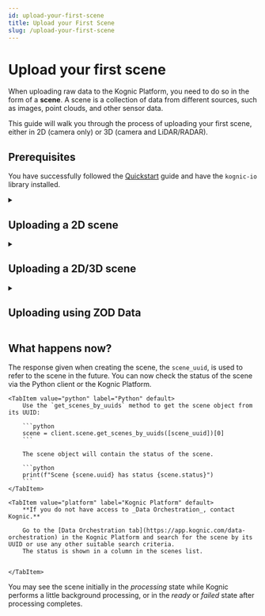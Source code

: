 ```yaml
---
id: upload-your-first-scene
title: Upload your First Scene
slug: /upload-your-first-scene
---
```




# Upload your first scene

When uploading raw data to the Kognic Platform, you need to do so in the form of a **scene**.
A scene is a collection of data from different sources, such as images, point clouds, and other sensor data.

This guide will walk you through the process of uploading your first scene, either in 2D (camera only) or 3D (camera and LiDAR/RADAR).

## Prerequisites

You have successfully followed the [Quickstart](../getting-started/quickstart.mdx) guide and have the `kognic-io` library installed.

<details>
  <summary>
    <h2 style={{margin: '0px'}}>Uploading a 2D scene</h2>
  </summary>

To upload a 2D scene, you need to have the raw images available on your local machine (or create a [callback](https://developers.kognic.com/docs/kognic-io/overview#data-from-callback) for remote data).
It is a two-step process:

1. Build the scene object in Python
2. Upload the scene object to the Kognic Platform

Below follows examples for a few different cases.

<Tabs>
  <TabItem value="one-image" label="One Image" default>
    <CamerasOneImage />
  </TabItem>
  <TabItem value="multiple-images" label="Multiple Images" default>
    <CamerasMultipleImages />
  </TabItem>
  <TabItem value="sequence" label="Sequence">
    <CamerasSeq />
  </TabItem>
</Tabs>

</details>

<details>
  <summary>
    <h2 style={{margin: '0px'}}>Uploading a 2D/3D scene</h2>
  </summary>

To upload a 2D/3D scene, you need to have the raw images and point clouds available on your local machine (or create a [callback](https://developers.kognic.com/docs/kognic-io/overview#data-from-callback) for remote data).
In addition you need to have calibration data available.
It is a three-step process:

1. Create a [calibration](./kognic-io/calibrations/overview)
2. Build the scene object in Python, referencing the calibration from the previous step
3. Upload the scene object to the Kognic Platform

Below follows examples for a few different cases.

<Tabs>
  <TabItem value="one-image-one-lidar" label="One Image" default>
    <LidarsAndCamerasOne />
  </TabItem>
  <TabItem value="multiple-images" label="Multiple Images" default>
    <LidarsAndCamerasMultiple />
  </TabItem>
  <TabItem value="2d/3d-sequence" label="Sequence" default>
    <LidarsAndCamerasSeq />
  </TabItem>
</Tabs>

:::note
Multiple point clouds is also supported, but not shown in the examples above since that requires a bit more data.
See the [Motion Compensation](../kognic-io/scenes/lidars_with_imu_data.md) section for more details.
:::

</details>
<details>
  <summary>
    <h2 style={{margin: '0px'}}>Uploading using ZOD Data</h2>
  </summary>

We have exemplar code and a tutorial for uploading scenes using [Zenseact Open Dataset (ZOD)](https://zod.zenseact.com/) data, including 2D, 3D,
and aggregated 3D scenes. [Check out the guide document and exemplar code here!](./upload-data/upload-zod-data)

If you have the ZOD data downloaded, and have Kognic API credentials, the examples will run out of the box to create
functional scenes!

</details>

## What happens now?

The response given when creating the scene, the `scene_uuid`, is used to refer to the scene in the future. You can now
check the status of the scene via the Python client or the Kognic Platform.

<Tabs>

    <TabItem value="python" label="Python" default>
        Use the `get_scenes_by_uuids` method to get the scene object from its UUID:

        ```python
        scene = client.scene.get_scenes_by_uuids([scene_uuid])[0]
        ```

        The scene object will contain the status of the scene.

        ```python
        print(f"Scene {scene.uuid} has status {scene.status}")
        ```
    </TabItem>

    <TabItem value="platform" label="Kognic Platform" default>
        **If you do not have access to _Data Orchestration_, contact Kognic.**

        Go to the [Data Orchestration tab](https://app.kognic.com/data-orchestration) in the Kognic Platform and search for the scene by its UUID or use any other suitable search criteria.
        The status is shown in a column in the scenes list.


    </TabItem>

</Tabs>

You may see the scene initially in the _processing_ state while Kognic performs a little background processing, or in the
_ready_ or _failed_ state after processing completes.
